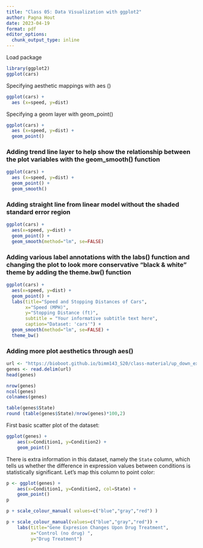 ```yaml
---
title: "Class 05: Data Visualization with ggplot2"
author: Pagna Hout
date: 2023-04-19
format: pdf
editor_options: 
  chunk_output_type: inline
---
```


Load package

```r
library(ggplot2)
ggplot(cars)
```

Specifying aesthetic mappings with aes ()

```r
ggplot(cars) +
  aes (x=speed, y=dist)
```

Specifying a geom layer with geom_point()

```r
ggplot(cars) +
  aes (x=speed, y=dist) +
  geom_point()
```

### Adding trend line layer to help show the relationship between the plot variables with the geom_smooth() function

```r
ggplot(cars) +
  aes (x=speed, y=dist) +
  geom_point() +
  geom_smooth()
```

### Adding straight line from linear model without the shaded standard error region

```r
ggplot(cars) +
  aes(x=speed, y=dist) +
  geom_point() +
  geom_smooth(method="lm", se=FALSE)
```

### Adding various label annotations with the labs() function and changing the plot to look more conservative "black & white" theme by adding the theme.bw() function

```r
ggplot(cars) + 
  aes(x=speed, y=dist) +
  geom_point() +
  labs(title="Speed and Stopping Distances of Cars",
       x="Speed (MPH)", 
       y="Stopping Distance (ft)",
       subtitle = "Your informative subtitle text here",
       caption="Dataset: 'cars'") +
  geom_smooth(method="lm", se=FALSE) +
  theme_bw()
```

### Adding more plot aesthetics through aes()

```r
url <- "https://bioboot.github.io/bimm143_S20/class-material/up_down_expression.txt"
genes <- read.delim(url)
head(genes)
```

```r
nrow(genes)
ncol(genes)
colnames(genes)

table(genes$State)
round (table(genes$State)/nrow(genes)*100,2)
```

First basic scatter plot of the dataset:

```r
ggplot(genes) + 
    aes(x=Condition1, y=Condition2) +
    geom_point()
```

There is extra information in this dataset, namely the `State` column, which tells us whether the difference in expression values between conditions is statistically significant. Let's map this column to point color:

```r
p <- ggplot(genes) + 
    aes(x=Condition1, y=Condition2, col=State) +
    geom_point()
p
```

```r
p + scale_colour_manual( values=c("blue","gray","red") )
```

```r
p + scale_colour_manual(values=c("blue","gray","red")) +
    labs(title="Gene Expresion Changes Upon Drug Treatment",
         x="Control (no drug) ",
         y="Drug Treatment")
```

